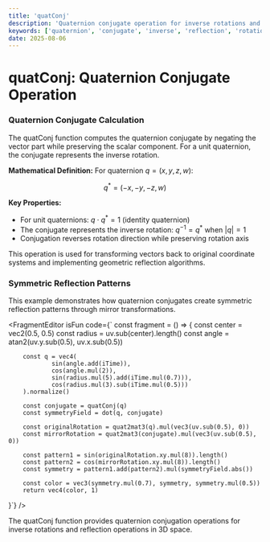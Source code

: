 ```yaml
---
title: 'quatConj'
description: 'Quaternion conjugate operation for inverse rotations and mathematical reflection'
keywords: ['quaternion', 'conjugate', 'inverse', 'reflection', 'rotation inversion']
date: 2025-08-06
---
```



# quatConj: Quaternion Conjugate Operation

### Quaternion Conjugate Calculation

The quatConj function computes the quaternion conjugate by negating the vector part while preserving the scalar component. For a unit quaternion, the conjugate represents the inverse rotation.

**Mathematical Definition:**
For quaternion $q = (x, y, z, w)$:

$$
q^* = (-x, -y, -z, w)
$$

**Key Properties:**

- For unit quaternions: $q \cdot q^* = 1$ (identity quaternion)
- The conjugate represents the inverse rotation: $q^{-1} = q^*$ when $|q| = 1$
- Conjugation reverses rotation direction while preserving rotation axis

This operation is used for transforming vectors back to original coordinate systems and implementing geometric reflection algorithms.

### Symmetric Reflection Patterns

This example demonstrates how quaternion conjugates create symmetric reflection patterns through mirror transformations.

<FragmentEditor
        isFun
        code={`
const fragment = () => {
        const center = vec2(0.5, 0.5)
        const radius = uv.sub(center).length()
        const angle = atan2(uv.y.sub(0.5), uv.x.sub(0.5))

        const q = vec4(
                sin(angle.add(iTime)),
                cos(angle.mul(2)),
                sin(radius.mul(5).add(iTime.mul(0.7))),
                cos(radius.mul(3).sub(iTime.mul(0.5)))
        ).normalize()

        const conjugate = quatConj(q)
        const symmetryField = dot(q, conjugate)

        const originalRotation = quat2mat3(q).mul(vec3(uv.sub(0.5), 0))
        const mirrorRotation = quat2mat3(conjugate).mul(vec3(uv.sub(0.5), 0))

        const pattern1 = sin(originalRotation.xy.mul(8)).length()
        const pattern2 = cos(mirrorRotation.xy.mul(8)).length()
        const symmetry = pattern1.add(pattern2).mul(symmetryField.abs())

        const color = vec3(symmetry.mul(0.7), symmetry, symmetry.mul(0.5))
        return vec4(color, 1)

}`}
/>

The quatConj function provides quaternion conjugation operations for inverse rotations and reflection operations in 3D space.
